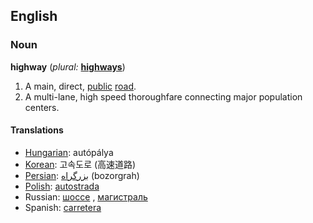 ==English==

===Noun===
'''highway'''  (''plural:'' '''[[highways]]''')
# A main, direct, [[public]] [[road]].
# A multi-lane, high speed thoroughfare connecting major population centers.

====Translations====
*[[Hungarian]]: autópálya
*[[Korean]]: 고속도로 (高速道路)
*[[Persian]]: [[بزرگراه]] (bozorgrah)
*[[Polish]]: [[autostrada]]
*Russian: [[шоссе]] {{n}}, [[магистраль]] {{f}}
*Spanish: [[carretera]] {{f}}